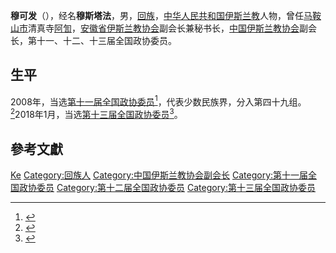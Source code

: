 '''穆可发'''（{{bd|1970年||}}），经名'''穆斯塔法'''，男，[[回族|回族]]，[[中华人民共和国|中华人民共和国]][[伊斯兰教|伊斯兰教]]人物，曾任[[马鞍山市|马鞍山市]]清真寺[[阿訇|阿訇]]，[[安徽省伊斯兰教协会|安徽省伊斯兰教协会]]副会长兼秘书长，[[中国伊斯兰教协会|中国伊斯兰教协会]]副会长，第十一、十二、十三届全国政协委员。

== 生平 ==
2008年，当选[[中国人民政治协商会议第十一届全国委员会委员名单|第十一届全国政协委员]]<ref>{{cite news|title=第十一届全国政协委员名单|url=http://www.indaa.com.cn/zt/2009qglh/zxzs/200903/t20090303_127573.html|accessdate=2013-04-09|newspaper=新华社北京1月25日电 中国人民政治协商会议第十一届全国委员会委员名单(共2237人，2008年1月25日政协第十届全国委员会常务委员会第二十次会议通过)|date=2008年1月25日|deadurl=yes|archiveurl=https://web.archive.org/web/20130928014403/http://www.indaa.com.cn/zt/2009qglh/zxzs/200903/t20090303_127573.html|archivedate=2013年9月28日}}</ref>，代表少数民族界，分入第四十九组。<ref>{{cite news|title=全国政协信息-穆可发|url=http://www.cppcc.gov.cn/CMS/wylibary/showJcwyxtInfoWylibary.action?tabJcwyxt.guid=11W0017970&wytype=wjwy|accessdate=2013-04-11|newspaper=全国政协委员会|archive-date=2018-01-27|archive-url=https://web.archive.org/web/20180127011549/http://www.cppcc.gov.cn/CMS/wylibary/showJcwyxtInfoWylibary.action?tabJcwyxt.guid=11W0017970&wytype=wjwy|dead-url=no}}</ref>2018年1月，当选[[中国人民政治协商会议第十三届全国委员会委员名单|第十三届全国政协委员]]<ref>{{Cite web|url=http://sports.163.com/18/0126/06/D92BRKK400051C89.html|title=中国人民政治协商会议第十三届全国委员会委员名单|accessdate=2018-01-26|last=|work=网易|archive-url=https://web.archive.org/web/20180127143232/http://sports.163.com/18/0126/06/D92BRKK400051C89.html|archive-date=2018-01-27|dead-url=yes}}</ref>。

== 參考文獻 ==
{{reflist}}

{{中国政治人物小作品}}
{{Navboxes 
| title  = 穆可发在[[中国伊斯兰教协会|中国伊斯兰教协会]]的职务
| list1  =
{{中国伊斯兰教协会第九届委员会}}
{{中国伊斯兰教协会第十届委员会}}
}}

{{Authority control}}
{{DEFAULTSORT:Mu穆}}
[[Category:穆姓|Ke]]
[[Category:回族人|Category:回族人]]
[[Category:中国伊斯兰教协会副会长|Category:中国伊斯兰教协会副会长]]
[[Category:第十一届全国政协委员|Category:第十一届全国政协委员]]
[[Category:第十二届全国政协委员|Category:第十二届全国政协委员]]
[[Category:第十三届全国政协委员|Category:第十三届全国政协委员]]